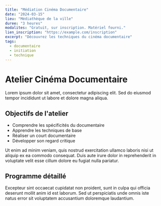 ```yaml
---
title: "Médiation Cinéma Documentaire"
date: "2024-03-15"
lieu: "Médiathèque de la ville"
duree: "3 heures"
modalites: "Gratuit, sur inscription. Matériel fourni."
lien_inscription: "https://example.com/inscription"
excerpt: "Découvrez les techniques du cinéma documentaire"
tags:
  - documentaire
  - initiation
  - technique
---
```


# Atelier Cinéma Documentaire

Lorem ipsum dolor sit amet, consectetur adipiscing elit. Sed do eiusmod tempor incididunt ut labore et dolore magna aliqua.

## Objectifs de l'atelier

- Comprendre les spécificités du documentaire
- Apprendre les techniques de base
- Réaliser un court documentaire
- Développer son regard critique

Ut enim ad minim veniam, quis nostrud exercitation ullamco laboris nisi ut aliquip ex ea commodo consequat. Duis aute irure dolor in reprehenderit in voluptate velit esse cillum dolore eu fugiat nulla pariatur.

## Programme détaillé

Excepteur sint occaecat cupidatat non proident, sunt in culpa qui officia deserunt mollit anim id est laborum. Sed ut perspiciatis unde omnis iste natus error sit voluptatem accusantium doloremque laudantium.
